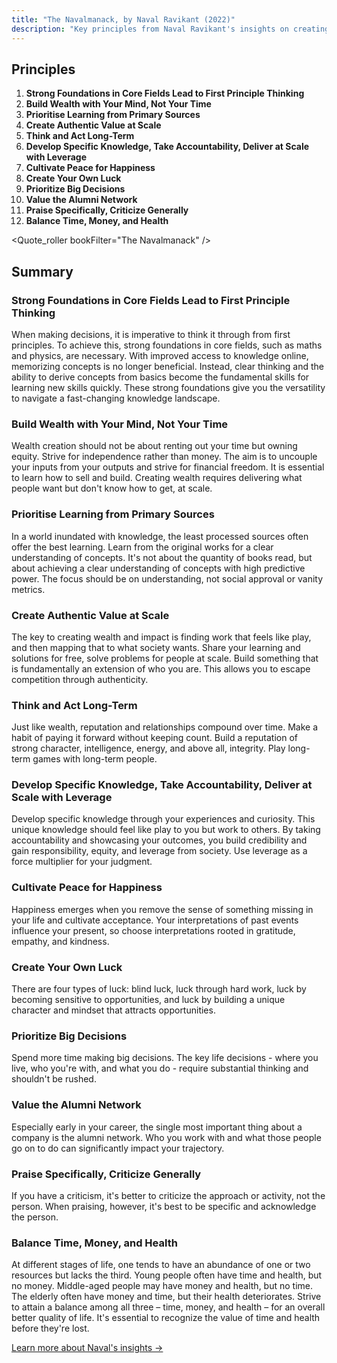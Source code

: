 ```yaml
---
title: "The Navalmanack, by Naval Ravikant (2022)"
description: "Key principles from Naval Ravikant's insights on creating wealth, developing specific knowledge, and cultivating inner peace."
---
```



## Principles

1. **Strong Foundations in Core Fields Lead to First Principle Thinking**
2. **Build Wealth with Your Mind, Not Your Time**
3. **Prioritise Learning from Primary Sources**
4. **Create Authentic Value at Scale**
5. **Think and Act Long-Term**
6. **Develop Specific Knowledge, Take Accountability, Deliver at Scale with Leverage**
7. **Cultivate Peace for Happiness**
8. **Create Your Own Luck**
9. **Prioritize Big Decisions**
10. **Value the Alumni Network**
11. **Praise Specifically, Criticize Generally**
12. **Balance Time, Money, and Health**

<Quote_roller bookFilter="The Navalmanack" />

## Summary

### Strong Foundations in Core Fields Lead to First Principle Thinking
  
When making decisions, it is imperative to think it through from first principles. To achieve this, strong foundations in core fields, such as maths and physics, are necessary. With improved access to knowledge online, memorizing concepts is no longer beneficial. Instead, clear thinking and the ability to derive concepts from basics become the fundamental skills for learning new skills quickly. These strong foundations give you the versatility to navigate a fast-changing knowledge landscape.

### Build Wealth with Your Mind, Not Your Time
  
Wealth creation should not be about renting out your time but owning equity. Strive for independence rather than money. The aim is to uncouple your inputs from your outputs and strive for financial freedom. It is essential to learn how to sell and build. Creating wealth requires delivering what people want but don't know how to get, at scale.

### Prioritise Learning from Primary Sources
  
In a world inundated with knowledge, the least processed sources often offer the best learning. Learn from the original works for a clear understanding of concepts. It's not about the quantity of books read, but about achieving a clear understanding of concepts with high predictive power. The focus should be on understanding, not social approval or vanity metrics.

### Create Authentic Value at Scale
  
The key to creating wealth and impact is finding work that feels like play, and then mapping that to what society wants. Share your learning and solutions for free, solve problems for people at scale. Build something that is fundamentally an extension of who you are. This allows you to escape competition through authenticity.

### Think and Act Long-Term
  
Just like wealth, reputation and relationships compound over time. Make a habit of paying it forward without keeping count. Build a reputation of strong character, intelligence, energy, and above all, integrity. Play long-term games with long-term people.

### Develop Specific Knowledge, Take Accountability, Deliver at Scale with Leverage
  
Develop specific knowledge through your experiences and curiosity. This unique knowledge should feel like play to you but work to others. By taking accountability and showcasing your outcomes, you build credibility and gain responsibility, equity, and leverage from society. Use leverage as a force multiplier for your judgment.

### Cultivate Peace for Happiness
  
Happiness emerges when you remove the sense of something missing in your life and cultivate acceptance. Your interpretations of past events influence your present, so choose interpretations rooted in gratitude, empathy, and kindness.

### Create Your Own Luck
  
There are four types of luck: blind luck, luck through hard work, luck by becoming sensitive to opportunities, and luck by building a unique character and mindset that attracts opportunities.

### Prioritize Big Decisions
  
Spend more time making big decisions. The key life decisions - where you live, who you're with, and what you do - require substantial thinking and shouldn't be rushed.

### Value the Alumni Network
  
Especially early in your career, the single most important thing about a company is the alumni network. Who you work with and what those people go on to do can significantly impact your trajectory.

### Praise Specifically, Criticize Generally
  
If you have a criticism, it's better to criticize the approach or activity, not the person. When praising, however, it's best to be specific and acknowledge the person.

### Balance Time, Money, and Health

At different stages of life, one tends to have an abundance of one or two resources but lacks the third. Young people often have time and health, but no money. Middle-aged people may have money and health, but no time. The elderly often have money and time, but their health deteriorates. Strive to attain a balance among all three – time, money, and health – for an overall better quality of life. It's essential to recognize the value of time and health before they're lost.

[Learn more about Naval's insights →](https://www.navalmanack.com/)
